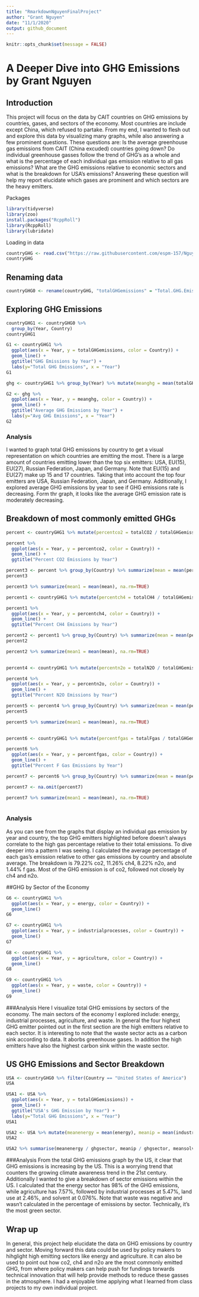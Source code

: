 ```yaml
---
title: "RmarkdownNguyenFinalProject"
author: "Grant Nguyen"
date: "11/1/2020"
output: github_document
---
```


```r
knitr::opts_chunk$set(message = FALSE)
```

# A Deeper Dive into GHG Emissions by Grant Nguyen

## Introduction

This project will focus on the data by CAIT countries on GHG emissions by countries, gases, and sectors of the economy. Most countries are include except China, which refused to partake. From my end, I wanted to flesh out and explore this data by visualizing many graphs, while also answering a few prominent questions. These questions are: Is the average greenhouse gas emissions from CAIT (China excuded) countries going down? Do individual greenhouse gasses follow the trend of GHG's as a whole and what is the percentage of each individual gas emission relative to all gas emissions? What are the GHG emissions relative to economic sectors and what is the breakdown for USA's emissions? Answering these question will help my report elucidate which gases are prominent and which sectors are the heavy emitters. 

Packages
```r
library(tidyverse)
library(zoo)
install.packages("RcppRoll")
library(RcppRoll)
library(lubridate)
```
Loading in data 
```r
countryGHG <- read.csv("https://raw.githubusercontent.com/espm-157/Nguyen-Grant-Final-Project/master/cait_annex_ghgemissions.csv")
countryGHG
```

## Renaming data
```r
countryGHG0 <- rename(countryGHG, "totalGHGemissions" = "Total.GHG.Emissions.Excluding.LUCF..MtCO2e.", "totalGHGemissionsLUCF" = "Total.GHG.Emissions.Including.LUCF..MtCO2e.", "totalCO2" = "Total.CO2..excluding.LUCF...MtCO2e.", "totalCH4" = "Total.CH4..MtCO2e.", "totalN2O" = "Total.N2O..MtCO2e.", "totalFgas" = "Total.F.Gas..MtCO2e.", "energy" = "Energy..MtCO2e.", "industrialprocesses" = "Industrial.Processes..MtCO2e.", "Solvent" = "Solvent.and.Other.Product.Use..MtCO2e.", "agriculture" = "Agriculture..MtCO2e.", "waste" = "Waste..MtCO2e.", "LUCF" = "Land.Use.and.Forestry..Net.Forest.Conversion...MtCO2e.", "energyindustries" = "Energy.Industries..MtCO2e.", "ManuIndusConst" = "Manufacturing.Industries.and.Construction..MtCO2e.", "transport" = "Transport..MtCO2e.", "othersectors" = "Other.Sectors..MtCO2e.", "energyother" = "Energy...Other..MtCO2e.", "fugitiveemissions" = "Fugitive.Emissions.from.Fuels..MtCO2e.")
```

## Exploring GHG Emissions
```r
countryGHG1 <- countryGHG0 %>%
  group_by(Year, Country) 
countryGHG1

G1 <- countryGHG1 %>% 
  ggplot(aes(x = Year, y = totalGHGemissions, color = Country)) +
  geom_line() + 
  ggtitle("GHG Emissions by Year") + 
  labs(y="Total GHG Emissions", x = "Year")
G1

ghg <- countryGHG1 %>% group_by(Year) %>% mutate(meanghg = mean(totalGHGemissions), na.rm=TRUE)

G2 <- ghg %>% 
  ggplot(aes(x = Year, y = meanghg, color = Country)) +
  geom_line() + 
  ggtitle("Average GHG Emissions by Year") + 
  labs(y="Avg GHG Emissions", x = "Year")
G2
```
### Analysis
I wanted to graph total GHG emissions by country to get a visual representation on which countries are emitting the most. There is a large amount of countries emitting lower than the top six emitters: USA, EU(15), EU(27), Russian Federation, Japan, and Germany. Note that EU(15) and EU(27) make up 15 and 17 countries. Taking that into account the top four emitters are USA, Russian Federation, Japan, and Germany. Additionally, I explored average GHG emissions by year to see if GHG emissions rate is decreasing. Form thr graph, it looks like the average GHG emission rate is moderately decreasing. 

## Breakdown of most commonly emitted GHGs
```r
percent <- countryGHG1 %>% mutate(percentco2 = totalCO2 / totalGHGemissions)

percent %>% 
  ggplot(aes(x = Year, y = percentco2, color = Country)) +
  geom_line() + 
  ggtitle("Percent CO2 Emissions by Year")

percent3 <- percent %>% group_by(Country) %>% summarize(mean = mean(percentco2), na.rm=TRUE)
percent3

percent3 %>% summarize(mean1 = mean(mean), na.rm=TRUE)

```

```r
percent1 <- countryGHG1 %>% mutate(percentch4 = totalCH4 / totalGHGemissions)

percent1 %>% 
  ggplot(aes(x = Year, y = percentch4, color = Country)) +
  geom_line() + 
  ggtitle("Percent CH4 Emissions by Year")

percent2 <- percent1 %>% group_by(Country) %>% summarize(mean = mean(percentch4), na.rm=TRUE)
percent2

percent2 %>% summarize(mean1 = mean(mean), na.rm=TRUE)
  
```

```r
percent4 <- countryGHG1 %>% mutate(percentn2o = totalN2O / totalGHGemissions)

percent4 %>% 
  ggplot(aes(x = Year, y = percentn2o, color = Country)) +
  geom_line() + 
  ggtitle("Percent N2O Emissions by Year")

percent5 <- percent4 %>% group_by(Country) %>% summarize(mean = mean(percentn2o), na.rm=TRUE)
percent5

percent5 %>% summarize(mean1 = mean(mean), na.rm=TRUE)
  
```

```r
percent6 <- countryGHG1 %>% mutate(percentfgas = totalFgas / totalGHGemissions)

percent6 %>% 
  ggplot(aes(x = Year, y = percentfgas, color = Country)) +
  geom_line() + 
  ggtitle("Percent F Gas Emissions by Year")

percent7 <- percent6 %>% group_by(Country) %>% summarize(mean = mean(percentfgas), na.rm=TRUE) 

percent7 <- na.omit(percent7)

percent7 %>% summarize(mean1 = mean(mean), na.rm=TRUE)
  
```
### Analysis
As you can see from the graphs that display an individual gas emission by year and country, the top GHG emitters highlighted before doesn't always correlate to the high gas percentage relative to their total emissions. To dive deeper into a pattern I was seeing. I calculated the average percentage of each gas's emission relative to other gas emissions by country and absolute average. The breakdown is 79.22% co2, 11.26% ch4, 8.22% n2o, and 1.44% f gas. Most of the GHG emission is of co2, followed not closely by ch4 and n2o.

##GHG by Sector of the Economy
```r
G6 <- countryGHG1 %>% 
  ggplot(aes(x = Year, y = energy, color = Country)) +
  geom_line() 
G6
```

```r
G7 <- countryGHG1 %>% 
  ggplot(aes(x = Year, y = industrialprocesses, color = Country)) +
  geom_line() 
G7
```

```r
G8 <- countryGHG1 %>% 
  ggplot(aes(x = Year, y = agriculture, color = Country)) +
  geom_line() 
G8
```

```r
G9 <- countryGHG1 %>% 
  ggplot(aes(x = Year, y = waste, color = Country)) +
  geom_line() 
G9
```
###Analysis
Here I visualize total GHG emissions by sectors of the economy. The main sectors of the economy I explored include: energy, industrial processes, agriculture, and waste. In general the four highest GHG emitter pointed out in the first section are the high emitters relative to each sector. It is interesting to note that the waste sector acts as a carbon sink according to data. It aborbs greenhouse gases. In addition the high emitters have also the highest carbon sink within the waste sector.

## US GHG Emissions and Sector Breakdown
```r
USA <- countryGHG0 %>% filter(Country == "United States of America")
USA

USA1 <- USA %>% 
  ggplot(aes(x = Year, y = totalGHGemissions)) +
  geom_line() + 
  ggtitle("USA's GHG Emission by Year") + 
  labs(y="Total GHG Emissions", x = "Year")
USA1

USA2 <- USA %>% mutate(meanenergy = mean(energy), meanip = mean(industrialprocesses), meansolvent = mean(Solvent), meanagri = mean(agriculture), meanwaste = mean(waste), meanlucf = mean(LUCF), na.rm=TRUE) %>% mutate(ghgsector = meanenergy + meanip + meansolvent + meanagri + meanwaste + meanlucf)
USA2

USA2 %>% summarise(meanenergy / ghgsector, meanip / ghgsector, meansolvent / ghgsector, meansolvent / ghgsector, meanagri / ghgsector, meanwaste / ghgsector, meanlucf / ghgsector)
``` 
###Analysis
From the total GHG emissions graph by the US, it clear that GHG emissions is increasing by the US. This is a worrying trend that counters the growing climate awareness trend in the 21st century. Additionally I wanted to give a breakdown of sector emissions within the US. I calculated that the energy sector has 98% of the GHG emissions, while agriculture has 7.57%, followed by industrial processes at 5.47%, land use at 2.46%, and solvent at 0.076%. Note that waste was negative and wasn't calculated in the percentage of emissions by sector. Technically, it's the most green sector.

## Wrap up
In general, this project help elucidate the data on GHG emissions by country and sector. Moving forward this data could be used by policy makers to hihglight high emitting sectors like energy and agriculture. It can also be used to point out how co2, ch4 and n2o are the most commonly emitted GHG, from where policy makers can help push for fundings torwards technical innovation that will help provide methods to reduce these gasses in the atmosphere. I had a enjoyable time applying what I learned from class projects to my own individual project.






